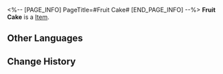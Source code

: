 <%-- [PAGE_INFO]
PageTitle=#Fruit Cake#
[END_PAGE_INFO] --%>
{{Item Infobox
|id          = 294006
|image       = Item Fruit Cake.png{{subst:void|<!--$UPLOAD:<<SpriteOutput/ItemFigures/294006.png>-<Item Fruit Cake.png>-<Item Icons>>-->}}
|type        = 
|invCategory = 
|rarity      = 4
|effect      = 
|description = A cake high in both sugar and fat, paired with a variety of fruits to maintain the illusion of a "healthy diet."
}}
{{Description|''"No, eating three fruit cakes does not count as 'having had a lot of fruit today' &mdash; even if you washed it down with 'Orange Vita-C Milk Tea'!"''}}
'''Fruit Cake''' is a [[Item]].

==Other Languages==
{{Other Languages
|en   = Fruit Cake
|zhs  = 水果蛋糕
|zht  = 水果蛋糕
|ja   = フルーツケーキ
|ko   = 과일 케이크
|es   = Pastel de frutas
|fr   = Gâteau aux fruits
|ru   = Фруктовый пирог
|th   = เค้กผลไม้
|vi   = Bánh Kem Trái Cây
|de   = Obstkuchen
|id   = Kue Buah
|pt   = Bolo de Frutas
}}

==Change History==
{{Change History|2.7}}